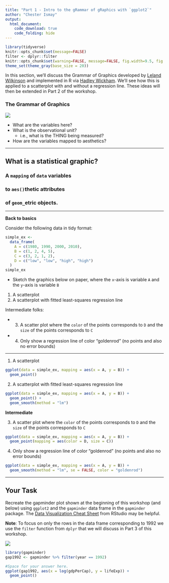 ```yaml
---
title: "Part 1 - Intro to the gRammar of gRaphics with `ggplot2`"
author: "Chester Ismay"
output: 
  html_document:
    code_download: true
    code_folding: hide
---
```


```r
library(tidyverse)
knitr::opts_chunk$set(message=FALSE)
filter <- dplyr::filter
knitr::opts_chunk$set(warning=FALSE, message=FALSE, fig.width=9.5, fig.height=4.5, comment=NA, rows.print=16, out.width = "\\textwidth")
theme_set(theme_gray(base_size = 20))
```

In this section, we'll discuss the Grammar of Graphics developed by [Leland Wilkinson](http://www.powells.com/book/the-grammar-of-graphics-9780387245447) and implemented in R via [Hadley Wickham](http://www.powells.com/book/ggplot2-elegant-graphics-for-data-analysis-9783319242750/68-428).  We'll see how this is applied to a scatterplot with and without a regression line.  These ideas will then be extended in Part 2 of the workshop.

### The Grammar of Graphics

![](figure/gap.png)

- What are the variables here?
- What is the observational unit?
    - i.e., what is the THING being measured?
- How are the variables mapped to aesthetics?

---

## What is a statistical graphic?


### A `mapping` of `data` variables

### to `aes()`thetic attributes

### of `geom_`etric objects.

---

**Back to basics**

Consider the following data in tidy format:

```r
simple_ex <-
  data_frame(
    A = c(1980, 1990, 2000, 2010),
    B = c(1, 2, 4, 5),
    C = c(3, 2, 1, 2),
    D = c("low", "low", "high", "high")
  )
simple_ex
```

- Sketch the graphics below on paper, where the `x`-axis is variable `A` and the `y`-axis is variable `B`

1. A scatterplot
1. A scatterplot with fitted least-squares regression line 

Intermediate folks:

- 3. A scatter plot where the `color` of the points corresponds to `D` and the `size` of the points corresponds to `C`
- 4. Only show a regression line of color "goldenrod" (no points and also no error bounds)


---

1. A scatterplot

```r
ggplot(data = simple_ex, mapping = aes(x = A, y = B)) + 
  geom_point()
```

2. A scatterplot with fitted least-squares regression line 

```r
ggplot(data = simple_ex, mapping = aes(x = A, y = B)) + 
  geom_point() +
  geom_smooth(method = "lm")
```


**Intermediate**

3. A scatter plot where the `color` of the points corresponds to `D` and the `size` of the points corresponds to `C`

```r
ggplot(data = simple_ex, mapping = aes(x = A, y = B)) + 
  geom_point(mapping = aes(color = D, size = C))
```


4. Only show a regression line of color "goldenrod" (no points and also no error bounds)

```r
ggplot(data = simple_ex, mapping = aes(x = A, y = B)) + 
  geom_smooth(method = "lm", se = FALSE, color = "goldenrod")
```

---


## Your Task

Recreate the gapminder plot shown at the beginning of this workshop (and below) using `ggplot2` and the `gapminder` data frame in the `gapminder` package.  The [Data Visualization Cheat Sheet](https://www.rstudio.com/wp-content/uploads/2016/11/ggplot2-cheatsheet-2.1.pdf) from RStudio may be helpful.  

**Note**:  To focus on only the rows in the data frame corresponding to 1992 we use the `filter` function from `dplyr` that we will discuss in Part 3 of this workshop.

![](figure/gap.png)

```r
library(gapminder)
gap1992 <- gapminder %>% filter(year == 1992)

#Space for your answer here.
ggplot(gap1992, aes(x = log(gdpPerCap), y = lifeExp)) +
  geom_point()

```
